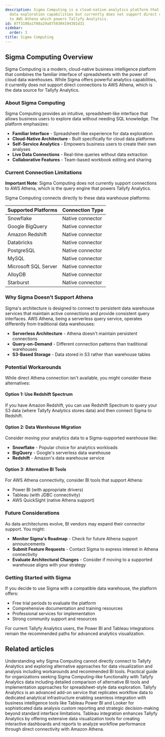 ```yaml
---
description: Sigma Computing is a cloud-native analytics platform that provides spreadsheet-like
  data exploration capabilities but currently does not support direct connections
  to AWS Athena which powers Tallyfy Analytics.
id: 87f3108a1f08a29a8750304194381d31
sidebar:
  order: 3
title: Sigma Computing
---
```


## Sigma Computing Overview

Sigma Computing is a modern, cloud-native business intelligence platform that combines the familiar interface of spreadsheets with the power of cloud data warehouses. While Sigma offers powerful analytics capabilities, it currently does not support direct connections to AWS Athena, which is the data source for Tallyfy Analytics.

### About Sigma Computing

Sigma Computing provides an intuitive, spreadsheet-like interface that allows business users to explore data without needing SQL knowledge. The platform emphasizes:

- **Familiar Interface** - Spreadsheet-like experience for data exploration
- **Cloud-Native Architecture** - Built specifically for cloud data platforms
- **Self-Service Analytics** - Empowers business users to create their own analyses
- **Live Data Connections** - Real-time queries without data extraction
- **Collaborative Features** - Team-based workbook editing and sharing

### Current Connection Limitations

**Important Note**: Sigma Computing does not currently support connections to AWS Athena, which is the query engine that powers Tallyfy Analytics.

Sigma Computing connects directly to these data warehouse platforms:

| Supported Platforms | Connection Type |
|-------------------|-----------------|
| Snowflake | Native connector |
| Google BigQuery | Native connector |
| Amazon Redshift | Native connector |
| Databricks | Native connector |
| PostgreSQL | Native connector |
| MySQL | Native connector |
| Microsoft SQL Server | Native connector |
| AlloyDB | Native connector |
| Starburst | Native connector |

### Why Sigma Doesn't Support Athena

Sigma's architecture is designed to connect to persistent data warehouse services that maintain active connections and provide consistent query interfaces. AWS Athena, being a serverless query service, operates differently from traditional data warehouses:

- **Serverless Architecture** - Athena doesn't maintain persistent connections
- **Query-on-Demand** - Different connection patterns than traditional warehouses
- **S3-Based Storage** - Data stored in S3 rather than warehouse tables

### Potential Workarounds

While direct Athena connection isn't available, you might consider these alternatives:

#### Option 1: Use Redshift Spectrum
If you have Amazon Redshift, you can use Redshift Spectrum to query your S3 data (where Tallyfy Analytics stores data) and then connect Sigma to Redshift.

#### Option 2: Data Warehouse Migration
Consider moving your analytics data to a Sigma-supported warehouse like:
- **Snowflake** - Popular choice for analytics workloads
- **BigQuery** - Google's serverless data warehouse
- **Redshift** - Amazon's data warehouse service

#### Option 3: Alternative BI Tools
For AWS Athena connectivity, consider BI tools that support Athena:
- Power BI (with appropriate drivers)
- Tableau (with JDBC connectivity)
- AWS QuickSight (native Athena support)

### Future Considerations

As data architectures evolve, BI vendors may expand their connector support. You might:

- **Monitor Sigma's Roadmap** - Check for future Athena support announcements
- **Submit Feature Requests** - Contact Sigma to express interest in Athena connectivity
- **Evaluate Architectural Changes** - Consider if moving to a supported warehouse aligns with your strategy

### Getting Started with Sigma

If you decide to use Sigma with a compatible data warehouse, the platform offers:

- Free trial periods to evaluate the platform
- Comprehensive documentation and training resources
- Professional services for implementation
- Strong community support and resources

For current Tallyfy Analytics users, the Power BI and Tableau integrations remain the recommended paths for advanced analytics visualization.


<PageTree />


## Related articles
<CardGrid>
<LinkTitleCard header="<b>Sigma > Connection limitations and alternatives</b>" href="/products/pro/integrations/analytics/sigma/current-connection-limitations/" > Understanding why Sigma Computing cannot directly connect to Tallyfy Analytics and exploring alternative approaches for data visualization and analysis including workarounds and recommended BI tools. </LinkTitleCard>
<LinkTitleCard header="<b>Sigma > Alternatives for spreadsheet-style analytics</b>" href="/products/pro/integrations/analytics/sigma/alternatives-for-tallyfy-analytics/" > Practical guide for organizations seeking Sigma Computing-like functionality with Tallyfy Analytics data including detailed comparison of alternative BI tools and implementation approaches for spreadsheet-style data exploration. </LinkTitleCard>
<LinkTitleCard header="<b>Integrations > Tallyfy Analytics</b>" href="/products/pro/integrations/analytics/" > Tallyfy Analytics is an advanced add-on service that replicates workflow data to dedicated analytical infrastructure enabling seamless integration with business intelligence tools like Tableau Power BI and Looker for sophisticated data analysis custom reporting and strategic decision-making beyond standard interface limitations. </LinkTitleCard>
<LinkTitleCard header="<b>Analytics > Tableau</b>" href="/products/pro/integrations/analytics/tableau/" > Tableau integration enhances Tallyfy Analytics by offering extensive data visualization tools for creating interactive dashboards and reports to analyze workflow performance through direct connectivity with Amazon Athena. </LinkTitleCard>
</CardGrid>